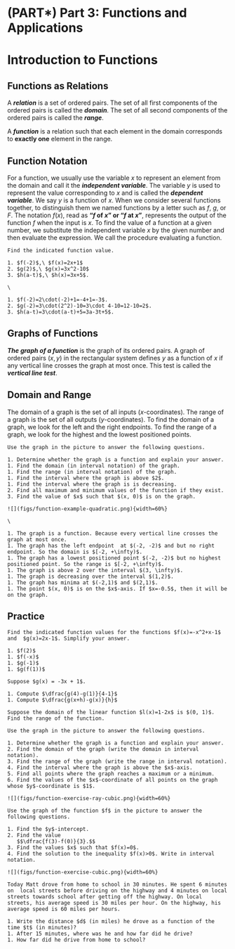 # (PART\*) Part 3: Functions and Applications {-}

# Introduction to Functions

## Functions as Relations

A ***relation*** is a set of ordered pairs. The set of all first components of the ordered pairs is called the ***domain***. The set of all second components of the ordered pairs is called the ***range***.

A ***function*** is a relation such that each element in the domain corresponds to **exactly one** element in the range.

## Function Notation

For a function, we usually use the variable $x$ to represent an element from the domain and call it the ***independent variable***. The variable $y$ is used to represent the value  corresponding to $x$ and is called the ***dependent variable***. We say $y$ is a function of $x$. When we consider several functions together, to distinguish them we named functions by a letter such as $f$, $g$, or $F$. The notation $f(x)$, read as **"$f$ of $x$" or "$f$ at $x$"**, represents the output of the function $f$ when the input is  $x$.
To find the value of a function at a given number, we substitute the independent variable $x$ by the given number and then evaluate the expression. We call the procedure evaluating a function.

```example

Find the indicated function value.

1. $f(-2)$,\ $f(x)=2x+1$
2. $g(2)$,\ $g(x)=3x^2-10$
3. $h(a-t)$,\ $h(x)=3x+5$.

```

```solution
\

1. $f(-2)=2\cdot(-2)+1=-4+1=-3$.
2. $g(-2)=3\cdot(2^2)-10=3\cdot 4-10=12-10=2$.
3. $h(a-t)=3\cdot(a-t)+5=3a-3t+5$.

```

## Graphs of Functions

***The graph of a function*** is the graph of its ordered pairs.
A graph of ordered pairs $(x,y)$ in the rectangular system defines $y$ as a function of $x$ if any vertical line crosses the graph at most once. This test is called the ***vertical line test***.

## Domain and Range

The domain of a graph is the set of all inputs ($x$-coordinates). The range of a graph is the set of all outputs ($y$-coordinates).
To find the domain of a graph, we look for the left and the right endpoints. To find the range of a graph, we look for the highest and the lowest positioned points.

```example

Use the graph in the picture to answer the following questions.

1. Determine whether the graph is a function and explain your answer.  
1. Find the domain (in interval notation) of the graph.  
1. Find the range (in interval notation) of the graph.  
1. Find the interval where the graph is above $2$.  
1. Find the interval where the graph is is decreasing.  
2. Find all maximum and minimum values of the function if they exist.  
3. Find the value of $x$ such that $(x, 0)$ is on the graph.

![](figs/function-example-quadratic.png){width=60%}

```

```solution
\

1. The graph is a function. Because every vertical line crosses the graph at most once.  
1. The graph has the left endpoint  at $(-2, -2)$ and but no right endpoint. So the domain is $[-2, +\infty)$.  
1. The graph has a lowest positioned point $(-2, -2)$ but no highest positioned point. So the range is $[-2, +\infty)$.  
1. The graph is above 2 over the interval $(3, \infty)$.  
1. The graph is decreasing over the interval $(1,2)$.  
1. The graph has minima at $(-2,1)$ and $(2,1)$.  
1. The point $(x, 0)$ is on the $x$-axis. If $x=-0.5$, then it will be on the graph.

```

## Practice

```exercise

Find the indicated function values for the functions $f(x)=-x^2+x-1$ and  $g(x)=2x-1$. Simplify your answer.

1. $f(2)$
1. $f(-x)$
1. $g(-1)$
1. $g(f(1))$

```

```exercise

Suppose $g(x) = -3x + 1$.

1. Compute $\dfrac{g(4)-g(1)}{4-1}$
1. Compute $\dfrac{g(x+h)-g(x)}{h}$

```

```exercise

Suppose the domain of the linear function $l(x)=1-2x$ is $(0, 1)$. Find the range of the function.

```

```exercise

Use the graph in the picture to answer the following questions.

1. Determine whether the graph is a function and explain your answer.
2. Find the domain of the graph (write the domain in interval notation).
3. Find the range of the graph (write the range in interval notation).
4. Find the interval where the graph is above the $x$-axis.
5. Find all points where the graph reaches a maximum or a minimum.
6. Find the values of the $x$-coordinate of all points on the graph whose $y$-coordinate is $1$.

![](figs/function-exercise-ray-cubic.png){width=60%}

```

```exercise

Use the graph of the function $f$ in the picture to answer the following questions.

1. Find the $y$-intercept.
2. Find the value
   $$\dfrac{f(3)-f(0)}{3}.$$
3. Find the values $x$ such that $f(x)=0$.
4. Find the solution to the inequality $f(x)>0$. Write in interval notation.

![](figs/function-exercise-cubic.png){width=60%}

```

```exercise

Today Matt drove from home to school in 30 minutes. He spent 6 minutes on  local streets before driving on the highway and 4 minutes on local streets towards school after getting off the highway. On local streets, his average speed is 30 miles per hour. On the highway, his average speed is 60 miles per hours.

1. Write the distance $d$ (in miles) he drove as a function of the time $t$ (in minutes)?
1. After 15 minutes, where was he and how far did he drive?
1. How far did he drive from home to school?

```
